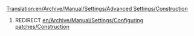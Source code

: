 [[Translation:en/Archive/Manual/Settings/Advanced Settings/Construction]]
#REDIRECT [[en/Archive/Manual/Settings/Configuring patches/Construction]]